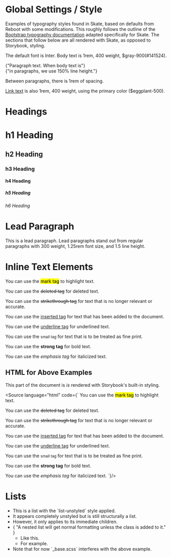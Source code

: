
<Meta title="Typography" />

# Global Settings / Style

Examples of typography styles found in Skate, based on defaults from
Reboot with some modifications. This roughly follows the outline of
the <a href="https://getbootstrap.com/docs/5.3/content/typography/">
Bootstrap typography documentation</a> adapted specifically for Skate.
The sections that follow below are all rendered with Skate, as opposed
to Storybook, styling.

<Unstyled>
  The default font is Inter. Body text is 1rem, 400 weight, $gray-900(#141524).

  <p>
    {"Paragraph text. When body text is"}
    <br />
    {"in paragraphs, we use 150% line height."}
  </p>
  <p>Between paragraphs, there is 1rem of spacing.</p>
  <p>
    <span>
      <a href="#">Link text</a> is also 1rem, 400 weight, using the primary
      color ($eggplant-500).
    </span>
  </p>
</Unstyled>

# Headings

<Unstyled>
  <h1>h1 Heading</h1>
  <h2>h2 Heading</h2>
  <h3>h3 Heading</h3>
  <h4>h4 Heading</h4>
  <h5>h5 Heading</h5>
  <h6>h6 Heading</h6>
</Unstyled>

# Lead Paragraph

<Unstyled>
  <p class="lead">
    <span>
      This is a lead paragraph. Lead paragraphs stand out from regular
      paragraphs with 300 weight, 1.25rem font size, and 1.5 line height.
    </span>
  </p>
</Unstyled>

# Inline Text Elements

<Unstyled>
You can use the <mark>mark tag</mark> to highlight text.

You can use the <del>deleted tag</del> for deleted text.

You can use the <s>strikethrough tag</s> for text that is no longer relevant or accurate.

You can use the <ins>inserted tag</ins> for text that has been added to the document.

You can use the <u>underline tag</u> for underlined text.

You can use the <small>small tag</small> for text that is to be treated as fine print.

You can use the <strong>strong tag</strong> for bold text.

You can use the <em>emphasis tag</em> for italicized text.

</Unstyled>

## HTML for Above Examples

This part of the document is <em>is</em> rendered with Storybook's built-in styling.

<Source language="html" code={`
You can use the <mark>mark tag</mark> to highlight text.

You can use the <del>deleted tag</del> for deleted text.

You can use the <s>strikethrough tag</s> for text that is no longer relevant or accurate.

You can use the <ins>inserted tag</ins> for text that has been added to the document.

You can use the <u>underline tag</u> for underlined text.

You can use the <small>small tag</small> for text that is to be treated as fine print.

You can use the <strong>strong tag</strong> for bold text.

You can use the <em>emphasis tag</em> for italicized text.
`}/>

# Lists

<Unstyled>
  <ul class="list-unstyled">
    <li>
      <span>
        This is a list with the `list-unstyled` style applied.
      </span>
    </li>
    <li>It appears completely unstyled but is still structurally a list.</li>
    <li>However, it only applies to its immediate children.</li>
    <li>
      <span>
        {
          "A nested list will get normal formatting unless the class is added to it."
        }
      </span>
      <ul>
        <li>Like this.</li>
        <li>For example.</li>
      </ul>
    </li>
    <li>
      <span>
        Note that for now `_base.scss` interferes with the above
        example.
      </span>
    </li>
  </ul>
</Unstyled>
